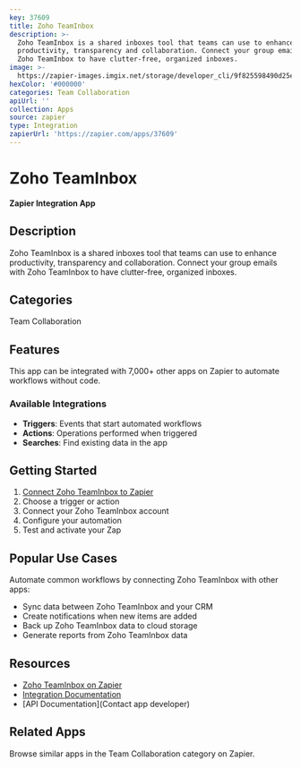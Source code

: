 ```yaml
---
key: 37609
title: Zoho TeamInbox
description: >-
  Zoho TeamInbox is a shared inboxes tool that teams can use to enhance
  productivity, transparency and collaboration. Connect your group emails with
  Zoho TeamInbox to have clutter-free, organized inboxes.
image: >-
  https://zapier-images.imgix.net/storage/developer_cli/9f825598490d25e04b2fa38618d891eb.png?auto=format%2Ccompress&ixlib=python-3.0.0&q=50
hexColor: '#000000'
categories: Team Collaboration
apiUrl: ''
collection: Apps
source: zapier
type: Integration
zapierUrl: 'https://zapier.com/apps/37609'
---
```

# Zoho TeamInbox

**Zapier Integration App**

## Description

Zoho TeamInbox is a shared inboxes tool that teams can use to enhance productivity, transparency and collaboration. Connect your group emails with Zoho TeamInbox to have clutter-free, organized inboxes.

## Categories

Team Collaboration

## Features

This app can be integrated with 7,000+ other apps on Zapier to automate workflows without code.

### Available Integrations

- **Triggers**: Events that start automated workflows
- **Actions**: Operations performed when triggered
- **Searches**: Find existing data in the app

## Getting Started

1. [Connect Zoho TeamInbox to Zapier](https://zapier.com/apps/37609)
2. Choose a trigger or action
3. Connect your Zoho TeamInbox account
4. Configure your automation
5. Test and activate your Zap

## Popular Use Cases

Automate common workflows by connecting Zoho TeamInbox with other apps:

- Sync data between Zoho TeamInbox and your CRM
- Create notifications when new items are added
- Back up Zoho TeamInbox data to cloud storage
- Generate reports from Zoho TeamInbox data

## Resources

- [Zoho TeamInbox on Zapier](https://zapier.com/apps/37609)
- [Integration Documentation](https://zapier.com/apps/37609/integrations)
- [API Documentation](Contact app developer)

## Related Apps

Browse similar apps in the Team Collaboration category on Zapier.
